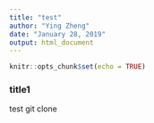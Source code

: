 ```yaml
---
title: "test"
author: "Ying Zheng"
date: "January 28, 2019"
output: html_document
---
```


```r
knitr::opts_chunk$set(echo = TRUE)
```

### title1 
test git clone

